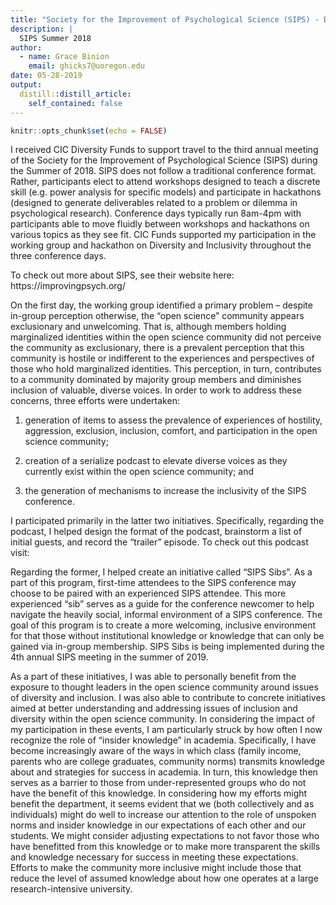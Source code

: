 ```yaml
---
title: "Society for the Improvement of Psychological Science (SIPS) - Diversity Hackathon"
description: |
  SIPS Summer 2018 
author:
  - name: Grace Binion
    email: ghicks7@uoregon.edu
date: 05-28-2019
output:
  distill::distill_article:
    self_contained: false
---
```


```r
knitr::opts_chunk$set(echo = FALSE)
```



  I received CIC Diversity Funds to support travel to the third annual meeting of the Society for the Improvement of Psychological Science (SIPS) during the Summer of 2018. SIPS does not follow a traditional conference format. Rather, participants elect to attend workshops designed to teach a discrete skill (e.g. power analysis for specific models) and participate in hackathons (designed to generate deliverables related to a problem or dilemma in psychological research). Conference days typically run 8am-4pm with participants able to move fluidly between workshops and hackathons on various topics as they see fit. CIC Funds supported my participation in the working group and hackathon on Diversity and Inclusivity throughout the three conference days. 
  
  To check out more about SIPS, see their website here: https://improvingpsych.org/
  
  On the first day, the working group identified a primary problem – despite in-group perception otherwise, the “open science” community appears exclusionary and unwelcoming. That is, although members holding marginalized identities within the open science community did not perceive the community as exclusionary, there is a prevalent perception that this community is hostile or indifferent to the experiences and perspectives of those who hold marginalized identities. This perception, in turn, contributes to a community dominated by majority group members and diminishes inclusion of valuable, diverse voices. In order to work to address these concerns, three efforts were undertaken:
  
  1) generation of items to assess the prevalence of experiences of hostility, aggression, exclusion, inclusion, comfort, and participation in the open science community; 
  
  2) creation of a serialize podcast to elevate diverse voices as they currently exist within the open science community; and 
  
  3) the generation of mechanisms to increase the inclusivity of the SIPS conference.

  I participated primarily in the latter two initiatives. Specifically, regarding the podcast, I helped design the format of the podcast, brainstorm a list of initial guests, and record the “trailer” episode. To check out this podcast visit:  
  
  Regarding the former, I helped create an initiative called “SIPS Sibs”. As a part of this program, first-time attendees to the SIPS conference may choose to be paired with an experienced SIPS attendee. This more experienced “sib” serves as a guide for the conference newcomer to help navigate the heavily social, informal environment of a SIPS conference. The goal of this program is to create a more welcoming, inclusive environment for that those without institutional knowledge or knowledge that can only be gained via in-group membership. SIPS Sibs is being implemented during the 4th annual SIPS meeting in the summer of 2019.

  As a part of these initiatives, I was able to personally benefit from the exposure to thought leaders in the open science community around issues of diversity and inclusion. I was also able to contribute to concrete initiatives aimed at better understanding and addressing issues of inclusion and diversity within the open science community. In considering the impact of my participation in these events, I am particularly struck by how often I now recognize the role of “insider knowledge” in academia. Specifically, I have become increasingly aware of the ways in which class (family income, parents who are college graduates, community norms) transmits knowledge about and strategies for success in academia. In turn, this knowledge then serves as a barrier to those from under-represented groups who do not have the benefit of this knowledge. In considering how my efforts might benefit the department, it seems evident that we (both collectively and as individuals) might do well to increase our attention to the role of unspoken norms and insider knowledge in our expectations of each other and our students. We might consider adjusting expectations to not favor those who have benefitted from this knowledge or to make more transparent the skills and knowledge necessary for success in meeting these expectations. Efforts to make the community more inclusive might include those that reduce the level of assumed knowledge about how one operates at a large research-intensive university.


